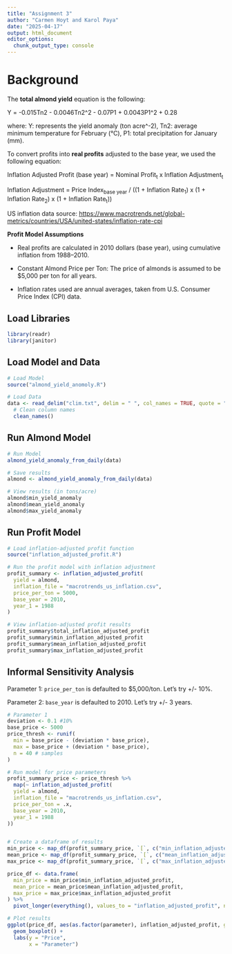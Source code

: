 ```yaml
---
title: "Assignment 3"
author: "Carmen Hoyt and Karol Paya"
date: "2025-04-17"
output: html_document
editor_options: 
  chunk_output_type: console
---
```


# Background

The **total almond yield** equation is the following:

Y = -0.015Tn2 - 0.0046Tn2\^2 - 0.07P1 + 0.0043P1\^2 + 0.28

where: Y: represents the yield anomaly (ton acre\^-2), Tn2: average minimum temperature for February (°C), P1: total precipitation for January (mm).

To convert profits into **real profits** adjusted to the base year, we used the following equation:

Inflation Adjusted Profit (base year) = Nominal Profit~t~ x Inflation Adjustment~t~

Inflation Adjustment = Price Index~base year~ / ((1 + Inflation Rate~1~) x (1 + Inflation Rate~2~) x (1 + Inflation Rate~t~))

US inflation data source: <https://www.macrotrends.net/global-metrics/countries/USA/united-states/inflation-rate-cpi>

**Profit Model Assumptions**

-   Real profits are calculated in 2010 dollars (base year), using cumulative inflation from 1988–2010.

-   Constant Almond Price per Ton: The price of almonds is assumed to be \$5,000 per ton for all years.

-   Inflation rates used are annual averages, taken from U.S. Consumer Price Index (CPI) data.

## Load Libraries

```r
library(readr)
library(janitor)
```

## Load Model and Data

```r
# Load Model
source("almond_yield_anomoly.R")

# Load Data
data <- read_delim("clim.txt", delim = " ", col_names = TRUE, quote = "") %>%
  # Clean column names
  clean_names()
```

## Run Almond Model

```r
# Run Model
almond_yield_anomaly_from_daily(data)

# Save results
almond <- almond_yield_anomaly_from_daily(data)

# View results (in tons/acre)
almond$min_yield_anomaly
almond$mean_yield_anomaly
almond$max_yield_anomaly
```

## Run Profit Model

```r
# Load inflation-adjusted profit function
source("inflation_adjusted_profit.R")

# Run the profit model with inflation adjustment
profit_summary <- inflation_adjusted_profit(
  yield = almond,
  inflation_file = "macrotrends_us_inflation.csv",
  price_per_ton = 5000,
  base_year = 2010,
  year_1 = 1988
)

# View inflation-adjusted profit results
profit_summary$total_inflation_adjusted_profit
profit_summary$min_inflation_adjusted_profit
profit_summary$mean_inflation_adjusted_profit
profit_summary$max_inflation_adjusted_profit

```

## Informal Sensitivity Analysis

Parameter 1: `price_per_ton` is defaulted to $5,000/ton. Let's try +/- 10%.

Parameter 2: `base_year` is defaulted to 2010. Let's try +/- 3 years.

```r
# Parameter 1
deviation <- 0.1 #10%
base_price <- 5000
price_thresh <- runif(
  min = base_price - (deviation * base_price),
  max = base_price + (deviation * base_price),
  n = 40 # samples
)

# Run model for price parameters
profit_summary_price <- price_thresh %>%
  map(~ inflation_adjusted_profit(
  yield = almond,
  inflation_file = "macrotrends_us_inflation.csv",
  price_per_ton = .x,
  base_year = 2010,
  year_1 = 1988
))


# Create a dataframe of results
min_price <- map_df(profit_summary_price, `[`, c("min_inflation_adjusted_profit"))
mean_price <- map_df(profit_summary_price, `[`, c("mean_inflation_adjusted_profit"))
max_price <- map_df(profit_summary_price, `[`, c("max_inflation_adjusted_profit"))

price_df <- data.frame(
  min_price = min_price$min_inflation_adjusted_profit,
  mean_price = mean_price$mean_inflation_adjusted_profit,
  max_price = max_price$max_inflation_adjusted_profit
) %>%
  pivot_longer(everything(), values_to = "inflation_adjusted_profit", names_to = "parameter")

# Plot results
ggplot(price_df, aes(as.factor(parameter), inflation_adjusted_profit, group = parameter)) +
  geom_boxplot() +
  labs(y = "Price",
       x = "Parameter")
```

